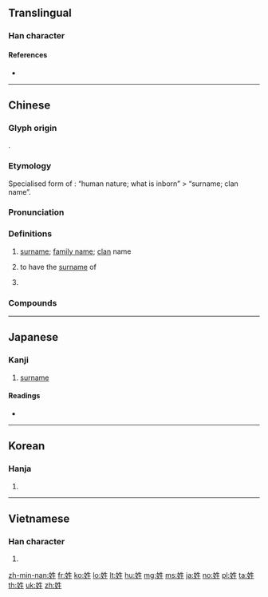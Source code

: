 {{character info/new}}
==Translingual==
{{stroke order|strokes=8}}
{{stroke order|strokes=8|type=jbw}}

===Han character===
{{Han char|rn=38|rad=女|as=05|sn=8|four=45410|canj=VHQM|ids=⿰女生}}

====References====
* {{Han ref|kx=0259.050|dkj=06178|dj=0524.090|hdz=21037.120|uh=59D3|ud=22995|bh=A96D|bd=43373}}

----

==Chinese==
{{zh-forms}}

===Glyph origin===
{{Han etym}}
{{Han compound|女|生|ls=psc|c1=s|c2=p}}.

===Etymology===
Specialised form of {{zh-l|性}}: “human nature; what is inborn” > “surname; clan name”.

===Pronunciation===
{{zh-pron
|m=xìng
|ma=y
|c=sing3,seng3
|h=pfs=siang
|mn=qz,tw,xm,zz:sèng/qz,tp,xm:sìⁿ/kh,zz:sèⁿ
|mn_note=sèng - literary; sèⁿ, sìⁿ - vernacular
|w=2xin
|md=sáng
|mc=y
|oc=y
|cat=n,v,pn
}}

===Definitions===
{{zh-hanzi}}

# [[surname]]; [[family name]]; [[clan]] name
#: {{zh-ant|名}}
#: {{zh-x|你 的 姓 怎麼 拼寫？|How do you spell your '''last name'''?}}
# to have the [[surname]] of
#: {{zh-x|您 貴姓？|What is your surname? [formal]}}
#: {{zh-x|我 姓 ^陳。|My surname is Chen.}}
# {{surname|lang=zh}}

===Compounds===
{{zh-der|一姓|二姓|他姓|內姓|兩姓之好|冒姓|出姓|千家姓|右姓|同姓|四姓|國姓|國姓爺|國姓鄉|外姓|大姓|姓名|姓名條例|姓名權|姓族|姓氏|姓系|子姓|宗姓|客姓|尊姓大名|平等百姓|平章百姓|平頭百姓|庶姓|復姓|指名道姓|揚名顯姓|改名換姓|改名易姓|改姓更名|族姓|易姓|更名改姓|更姓|有名有姓|本姓|漢姓|異姓|百姓|百姓之心|百家姓|萬姓|萬姓統譜|種姓|緣姓|老百姓|複姓|覆姓|變名易姓|貴姓|賜姓|隱姓埋名|頂名冒姓|顯姓揚名|風姓|高姓}}

----

==Japanese==

===Kanji===
{{ja-kanji|grade=c|rs=女05}}

# [[surname]]

====Readings====
* {{ja-readings|goon=[[しょう]] (shō)|kanon=[[せい]] (sei)|kun=[[かばね]] (kabane)}}

----

==Korean==

===Hanja===
{{ko-hanja|hangeul=성|rv=seong|mr=sŏng}}

# {{defn|lang=ko|sort=女05}}

----

==Vietnamese==

===Han character===
{{vi-hantu|[[tính]]|rs=女05}}

# {{defn|lang=vi|sort=女05}}

[[zh-min-nan:姓]]
[[fr:姓]]
[[ko:姓]]
[[lo:姓]]
[[lt:姓]]
[[hu:姓]]
[[mg:姓]]
[[ms:姓]]
[[ja:姓]]
[[no:姓]]
[[pl:姓]]
[[ta:姓]]
[[th:姓]]
[[uk:姓]]
[[zh:姓]]
